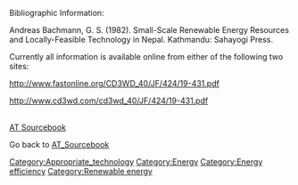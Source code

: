 Bibliographic Information:

Andreas Bachmann, G. S. (1982). Small-Scale Renewable Energy Resources and Locally-Feasible Technology in Nepal. Kathmandu: Sahayogi Press.



Currently all information is available online from either of the following two sites: 

http://www.fastonline.org/CD3WD_40/JF/424/19-431.pdf 

http://www.cd3wd.com/cd3wd_40/JF/424/19-431.pdf 

<br> [[AT Sourcebook]]




Go back to [[AT_Sourcebook]]

[[Category:Appropriate_technology]]
[[Category:Energy]]
[[Category:Energy efficiency]]
[[Category:Renewable energy]]